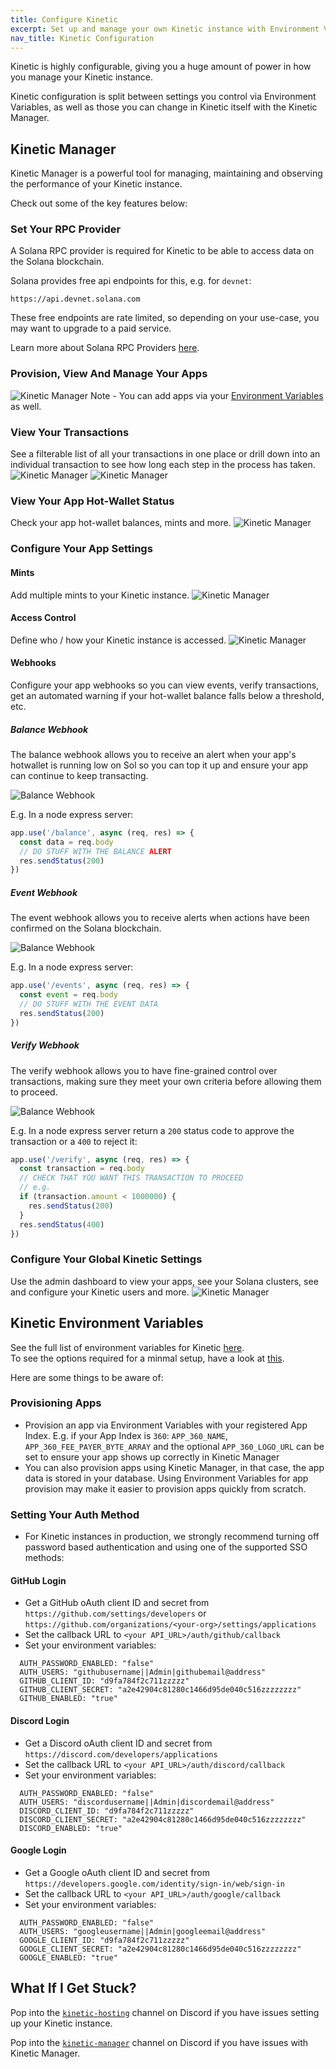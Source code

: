```yaml
---
title: Configure Kinetic
excerpt: Set up and manage your own Kinetic instance with Environment Variables and the Kinetic Manager UI.
nav_title: Kinetic Configuration
---
```


Kinetic is highly configurable, giving you a huge amount of power in how you manage your Kinetic instance.

Kinetic configuration is split between settings you control via Environment Variables, as well as those you can change in Kinetic itself with the Kinetic Manager.

## Kinetic Manager

Kinetic Manager is a powerful tool for managing, maintaining and observing the performance of your Kinetic instance.

Check out some of the key features below:

### Set Your RPC Provider

A Solana RPC provider is required for Kinetic to be able to access data on the Solana blockchain.

Solana provides free api endpoints for this, e.g. for `devnet`:

```
https://api.devnet.solana.com
```

These free endpoints are rate limited, so depending on your use-case, you may want to upgrade to a paid service.

Learn more about Solana RPC Providers [here](https://docs.metaplex.com/resources/rpc-providers).

### Provision, View And Manage Your Apps

![Kinetic Manager](/images/kinetic-manager/kinetic-manager-apps.png)
Note - You can add apps via your [Environment Variables](/docs/kinetic/kinetic-hosting#prepare-your-environment-variables) as well.

### View Your Transactions

See a filterable list of all your transactions in one place or drill down into an individual transaction to see how long each step in the process has taken.
![Kinetic Manager](/images/kinetic-manager/kinetic-manager-transactions.png)
![Kinetic Manager](/images/kinetic-manager/kinetic-manager-transaction.png)

### View Your App Hot-Wallet Status

Check your app hot-wallet balances, mints and more.
![Kinetic Manager](/images/kinetic-manager/kinetic-manager-wallets.png)

### Configure Your App Settings

#### Mints

Add multiple mints to your Kinetic instance.
![Kinetic Manager](/images/kinetic-manager/kinetic-manager-settings-mints.png)

#### Access Control

Define who / how your Kinetic instance is accessed.
![Kinetic Manager](/images/kinetic-manager/kinetic-manager-settings-access.png)

#### Webhooks

Configure your app webhooks so you can view events, verify transactions, get an automated warning if your hot-wallet balance falls below a threshold, etc.

##### Balance Webhook

The balance webhook allows you to receive an alert when your app's hotwallet is running low on Sol so you can top it up and ensure your app can continue to keep transacting.

![Balance Webhook](/images/kinetic-manager/webhook-balance.png)

E.g. In a node express server:

```js
app.use('/balance', async (req, res) => {
  const data = req.body
  // DO STUFF WITH THE BALANCE ALERT
  res.sendStatus(200)
})
```

##### Event Webhook

The event webhook allows you to receive alerts when actions have been confirmed on the Solana blockchain.

![Balance Webhook](/images/kinetic-manager/webhook-event.png)

E.g. In a node express server:

```js
app.use('/events', async (req, res) => {
  const event = req.body
  // DO STUFF WITH THE EVENT DATA
  res.sendStatus(200)
})
```

##### Verify Webhook

The verify webhook allows you to have fine-grained control over transactions, making sure they meet your own criteria before allowing them to proceed.

![Balance Webhook](/images/kinetic-manager/webhook-event.png)

E.g. In a node express server return a `200` status code to approve the transaction or a `400` to reject it:

```js
app.use('/verify', async (req, res) => {
  const transaction = req.body
  // CHECK THAT YOU WANT THIS TRANSACTION TO PROCEED
  // e.g.
  if (transaction.amount < 1000000) {
    res.sendStatus(200)
  }
  res.sendStatus(400)
})
```

### Configure Your Global Kinetic Settings

Use the admin dashboard to view your apps, see your Solana clusters, see and configure your Kinetic users and more.
![Kinetic Manager](/images/kinetic-manager/kinetic-manager-admin.png)

## Kinetic Environment Variables

See the full list of environment variables for Kinetic <a href='https://github.com/kin-labs/kinetic/blob/main/.env.example' target='_blank'>here</a>.<br/>
To see the options required for a minmal setup, have a look at <a href='https://github.com/kin-starters/kinetic-docker-compose/blob/main/docker-compose.yml' target='_blank'>this</a>.

Here are some things to be aware of:

### Provisioning Apps

- Provision an app via Environment Variables with your registered App Index. E.g. if your App Index is `360`: `APP_360_NAME`, `APP_360_FEE_PAYER_BYTE_ARRAY` and the optional `APP_360_LOGO_URL` can be set to ensure your app shows up correctly in Kinetic Manager
- You can also provision apps using Kinetic Manager, in that case, the app data is stored in your database. Using Environment Variables for app provision may make it easier to provision apps quickly from scratch.

### Setting Your Auth Method

- For Kinetic instances in production, we strongly recommend turning off password based authentication and using one of the supported SSO methods:

#### GitHub Login

- Get a GitHub oAuth client ID and secret from `https://github.com/settings/developers` or `https://github.com/organizations/<your-org>/settings/applications`
- Set the callback URL to `<your API_URL>/auth/github/callback`
- Set your environment variables:

```
  AUTH_PASSWORD_ENABLED: "false"
  AUTH_USERS: "githubusername||Admin|githubemail@address"
  GITHUB_CLIENT_ID: "d9fa784f2c711zzzzz"
  GITHUB_CLIENT_SECRET: "a2e42904c81280c1466d95de040c516zzzzzzzz"
  GITHUB_ENABLED: "true"
```

#### Discord Login

- Get a Discord oAuth client ID and secret from `https://discord.com/developers/applications`
- Set the callback URL to `<your API_URL>/auth/discord/callback`
- Set your environment variables:

```
  AUTH_PASSWORD_ENABLED: "false"
  AUTH_USERS: "discordusername||Admin|discordemail@address"
  DISCORD_CLIENT_ID: "d9fa784f2c711zzzzz"
  DISCORD_CLIENT_SECRET: "a2e42904c81280c1466d95de040c516zzzzzzzz"
  DISCORD_ENABLED: "true"
```

#### Google Login

- Get a Google oAuth client ID and secret from `https://developers.google.com/identity/sign-in/web/sign-in`
- Set the callback URL to `<your API_URL>/auth/google/callback`
- Set your environment variables:

```
  AUTH_PASSWORD_ENABLED: "false"
  AUTH_USERS: "googleusername||Admin|googleemail@address"
  GOOGLE_CLIENT_ID: "d9fa784f2c711zzzzz"
  GOOGLE_CLIENT_SECRET: "a2e42904c81280c1466d95de040c516zzzzzzzz"
  GOOGLE_ENABLED: "true"
```

## What If I Get Stuck?

Pop into the [`kinetic-hosting`](https://discord.com/channels/808859554997469244/1038005160439468082) channel on Discord if you have issues setting up your Kinetic instance.

Pop into the [`kinetic-manager`](https://discord.com/channels/808859554997469244/1038020289021358110) channel on Discord if you have issues with Kinetic Manager.

<Help discord />
